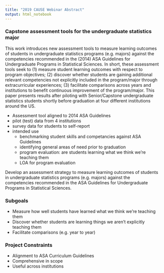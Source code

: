 ```yaml
---
title: "2019 CAUSE Webinar Abstract"
output: html_notebook
---
```


### Capstone assessment tools for the undergraduate statistics major

This work introduces new assessment tools to measure learning outcomes of students in undergraduate statistics programs (e.g. majors) against the competencies recommended in the (2014) ASA Guidelines for Undergraduate Programs in Statistical Sciences.  In short, these assessment tools seek to (1) measure student learning outcomes with respect to program objectives; (2) discover whether students are gaining additional relevant competencies not explicitly included in the program/major through extracurricular experiences; (3) facilitate comparisons across years and institutions to benefit continuous improvement of the program/major.  This paper presents results after piloting with Senior/Capstone undergraduate statistics students shortly before graduation at four different institutions around the US.  


- Assessment tool aligned to 2014 ASA Guidelines
- pilot (test) data from 4 institutions 
- survey data for students to self-report
- intended use
    - benchmarking student skills and competancies against ASA Guidelines
    - identifying general areas of need prior to graduation
    - program evaluation: are students learning what we think we're teaching them
    - LOA for program evaluation





Develop an assessment strategy to measure learning outcomes of students in undergraduate statistics programs (e.g. majors) against the competencies recommended in the ASA Guidelines for Undergraduate Programs in Statistical Sciences.


### Subgoals

- Measure how well students have learned what we think we're teaching them
- Discover whether students are learning things we aren't explicitly teaching them
- Facilitate comparisons (e.g. year to year)


### Project Constraints

- Alignment to ASA Curriculum Guidelines
- Comprehensive in scope
- Useful across institutions 

